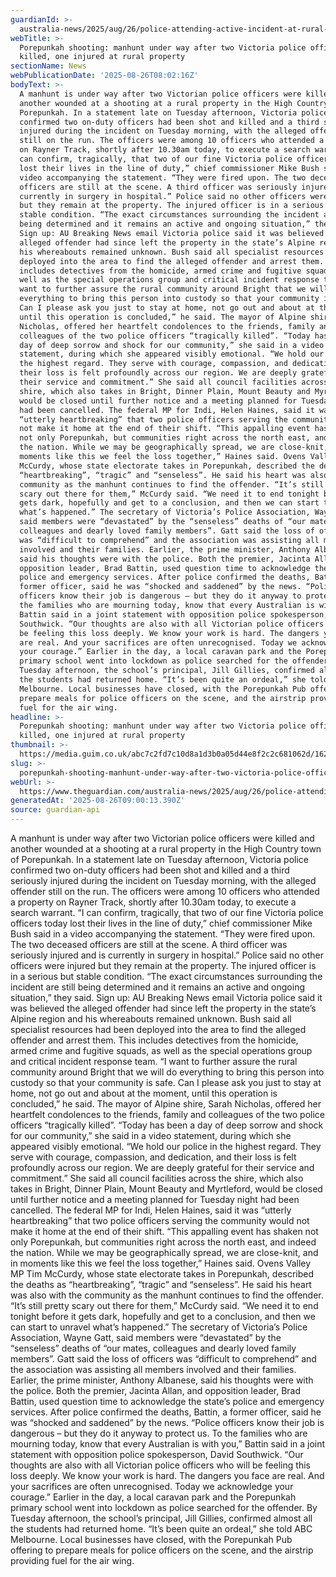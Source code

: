 ```yaml
---
guardianId: >-
  australia-news/2025/aug/26/police-attending-active-incident-at-rural-property-in-victoria-and-ask-people-to-avoid-the-area
webTitle: >-
  Porepunkah shooting: manhunt under way after two Victoria police officers
  killed, one injured at rural property
sectionName: News
webPublicationDate: '2025-08-26T08:02:16Z'
bodyText: >-
  A manhunt is under way after two Victorian police officers were killed and
  another wounded at a shooting at a rural property in the High Country town of
  Porepunkah. In a statement late on Tuesday afternoon, Victoria police
  confirmed two on-duty officers had been shot and killed and a third seriously
  injured during the incident on Tuesday morning, with the alleged offender
  still on the run. The officers were among 10 officers who attended a property
  on Rayner Track, shortly after 10.30am today, to execute a search warrant. “I
  can confirm, tragically, that two of our fine Victoria police officers today
  lost their lives in the line of duty,” chief commissioner Mike Bush said in a
  video accompanying the statement. “They were fired upon. The two deceased
  officers are still at the scene. A third officer was seriously injured and is
  currently in surgery in hospital.” Police said no other officers were injured
  but they remain at the property. The injured officer is in a serious but
  stable condition. “The exact circumstances surrounding the incident are still
  being determined and it remains an active and ongoing situation,” they said.
  Sign up: AU Breaking News email Victoria police said it was believed the
  alleged offender had since left the property in the state’s Alpine region and
  his whereabouts remained unknown. Bush said all specialist resources had been
  deployed into the area to find the alleged offender and arrest them. This
  includes detectives from the homicide, armed crime and fugitive squads, as
  well as the special operations group and critical incident response team. “I
  want to further assure the rural community around Bright that we will do
  everything to bring this person into custody so that your community is safe.
  Can I please ask you just to stay at home, not go out and about at the moment,
  until this operation is concluded,” he said. The mayor of Alpine shire, Sarah
  Nicholas, offered her heartfelt condolences to the friends, family and
  colleagues of the two police officers “tragically killed”. “Today has been a
  day of deep sorrow and shock for our community,” she said in a video
  statement, during which she appeared visibly emotional. “We hold our police in
  the highest regard. They serve with courage, compassion, and dedication, and
  their loss is felt profoundly across our region. We are deeply grateful for
  their service and commitment.” She said all council facilities across the
  shire, which also takes in Bright, Dinner Plain, Mount Beauty and Myrtleford,
  would be closed until further notice and a meeting planned for Tuesday night
  had been cancelled. The federal MP for Indi, Helen Haines, said it was
  “utterly heartbreaking” that two police officers serving the community would
  not make it home at the end of their shift. “This appalling event has shaken
  not only Porepunkah, but communities right across the north east, and indeed
  the nation. While we may be geographically spread, we are close-knit, and in
  moments like this we feel the loss together,” Haines said. Ovens Valley MP Tim
  McCurdy, whose state electorate takes in Porepunkah, described the deaths as
  “heartbreaking”, “tragic” and “senseless”. He said his heart was also with the
  community as the manhunt continues to find the offender. “It’s still pretty
  scary out there for them,” McCurdy said. “We need it to end tonight before it
  gets dark, hopefully and get to a conclusion, and then we can start to unravel
  what’s happened.” The secretary of Victoria’s Police Association, Wayne Gatt,
  said members were “devastated” by the “senseless” deaths of “our mates,
  colleagues and dearly loved family members”. Gatt said the loss of officers
  was “difficult to comprehend” and the association was assisting all members
  involved and their families. Earlier, the prime minister, Anthony Albanese,
  said his thoughts were with the police. Both the premier, Jacinta Allan, and
  opposition leader, Brad Battin, used question time to acknowledge the state’s
  police and emergency services. After police confirmed the deaths, Battin, a
  former officer, said he was “shocked and saddened” by the news. “Police
  officers know their job is dangerous – but they do it anyway to protect us. To
  the families who are mourning today, know that every Australian is with you,”
  Battin said in a joint statement with opposition police spokesperson, David
  Southwick. “Our thoughts are also with all Victorian police officers who will
  be feeling this loss deeply. We know your work is hard. The dangers you face
  are real. And your sacrifices are often unrecognised. Today we acknowledge
  your courage.” Earlier in the day, a local caravan park and the Porepunkah
  primary school went into lockdown as police searched for the offender. By
  Tuesday afternoon, the school’s principal, Jill Gillies, confirmed almost all
  the students had returned home. “It’s been quite an ordeal,” she told ABC
  Melbourne. Local businesses have closed, with the Porepunkah Pub offering to
  prepare meals for police officers on the scene, and the airstrip providing
  fuel for the air wing.
headline: >-
  Porepunkah shooting: manhunt under way after two Victoria police officers
  killed, one injured at rural property
thumbnail: >-
  https://media.guim.co.uk/abc7c2fd7c10d8a1d3b0a05d44e8f2c2c681062d/162_0_4860_3888/500.jpg
slug: >-
  porepunkah-shooting-manhunt-under-way-after-two-victoria-police-officers-killed-one-injured-at-rural-property
webUrl: >-
  https://www.theguardian.com/australia-news/2025/aug/26/police-attending-active-incident-at-rural-property-in-victoria-and-ask-people-to-avoid-the-area
generatedAt: '2025-08-26T09:00:13.390Z'
source: guardian-api
---
```

A manhunt is under way after two Victorian police officers were killed and another wounded at a shooting at a rural property in the High Country town of Porepunkah. In a statement late on Tuesday afternoon, Victoria police confirmed two on-duty officers had been shot and killed and a third seriously injured during the incident on Tuesday morning, with the alleged offender still on the run. The officers were among 10 officers who attended a property on Rayner Track, shortly after 10.30am today, to execute a search warrant. “I can confirm, tragically, that two of our fine Victoria police officers today lost their lives in the line of duty,” chief commissioner Mike Bush said in a video accompanying the statement. “They were fired upon. The two deceased officers are still at the scene. A third officer was seriously injured and is currently in surgery in hospital.” Police said no other officers were injured but they remain at the property. The injured officer is in a serious but stable condition. “The exact circumstances surrounding the incident are still being determined and it remains an active and ongoing situation,” they said. Sign up: AU Breaking News email Victoria police said it was believed the alleged offender had since left the property in the state’s Alpine region and his whereabouts remained unknown. Bush said all specialist resources had been deployed into the area to find the alleged offender and arrest them. This includes detectives from the homicide, armed crime and fugitive squads, as well as the special operations group and critical incident response team. “I want to further assure the rural community around Bright that we will do everything to bring this person into custody so that your community is safe. Can I please ask you just to stay at home, not go out and about at the moment, until this operation is concluded,” he said. The mayor of Alpine shire, Sarah Nicholas, offered her heartfelt condolences to the friends, family and colleagues of the two police officers “tragically killed”. “Today has been a day of deep sorrow and shock for our community,” she said in a video statement, during which she appeared visibly emotional. “We hold our police in the highest regard. They serve with courage, compassion, and dedication, and their loss is felt profoundly across our region. We are deeply grateful for their service and commitment.” She said all council facilities across the shire, which also takes in Bright, Dinner Plain, Mount Beauty and Myrtleford, would be closed until further notice and a meeting planned for Tuesday night had been cancelled. The federal MP for Indi, Helen Haines, said it was “utterly heartbreaking” that two police officers serving the community would not make it home at the end of their shift. “This appalling event has shaken not only Porepunkah, but communities right across the north east, and indeed the nation. While we may be geographically spread, we are close-knit, and in moments like this we feel the loss together,” Haines said. Ovens Valley MP Tim McCurdy, whose state electorate takes in Porepunkah, described the deaths as “heartbreaking”, “tragic” and “senseless”. He said his heart was also with the community as the manhunt continues to find the offender. “It’s still pretty scary out there for them,” McCurdy said. “We need it to end tonight before it gets dark, hopefully and get to a conclusion, and then we can start to unravel what’s happened.” The secretary of Victoria’s Police Association, Wayne Gatt, said members were “devastated” by the “senseless” deaths of “our mates, colleagues and dearly loved family members”. Gatt said the loss of officers was “difficult to comprehend” and the association was assisting all members involved and their families. Earlier, the prime minister, Anthony Albanese, said his thoughts were with the police. Both the premier, Jacinta Allan, and opposition leader, Brad Battin, used question time to acknowledge the state’s police and emergency services. After police confirmed the deaths, Battin, a former officer, said he was “shocked and saddened” by the news. “Police officers know their job is dangerous – but they do it anyway to protect us. To the families who are mourning today, know that every Australian is with you,” Battin said in a joint statement with opposition police spokesperson, David Southwick. “Our thoughts are also with all Victorian police officers who will be feeling this loss deeply. We know your work is hard. The dangers you face are real. And your sacrifices are often unrecognised. Today we acknowledge your courage.” Earlier in the day, a local caravan park and the Porepunkah primary school went into lockdown as police searched for the offender. By Tuesday afternoon, the school’s principal, Jill Gillies, confirmed almost all the students had returned home. “It’s been quite an ordeal,” she told ABC Melbourne. Local businesses have closed, with the Porepunkah Pub offering to prepare meals for police officers on the scene, and the airstrip providing fuel for the air wing.

